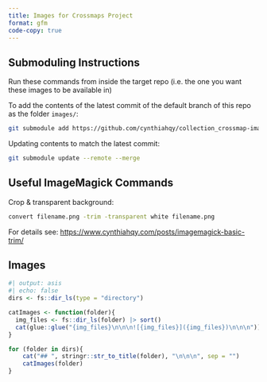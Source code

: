 ```yaml
---
title: Images for Crossmaps Project
format: gfm
code-copy: true
---
```


## Submoduling Instructions

Run these commands from inside the target repo (i.e. the one you want these images to be available in)

To add the contents of the latest commit of the default branch of this repo as the folder `images/`:

```zsh
git submodule add https://github.com/cynthiahqy/collection_crossmap-images.git images
```

Updating contents to match the latest commit:

```zsh
git submodule update --remote --merge
```

## Useful ImageMagick Commands

Crop & transparent background:

```zsh
convert filename.png -trim -transparent white filename.png
```

For details see: <https://www.cynthiahqy.com/posts/imagemagick-basic-trim/>

## Images
```r
#| output: asis
#| echo: false
dirs <- fs::dir_ls(type = "directory")

catImages <- function(folder){
  img_files <- fs::dir_ls(folder) |> sort()
  cat(glue::glue("{img_files}\n\n\n![{img_files}]({img_files})\n\n\n"))
}

for (folder in dirs){
    cat("## ", stringr::str_to_title(folder), "\n\n\n", sep = "")
    catImages(folder)
}
```